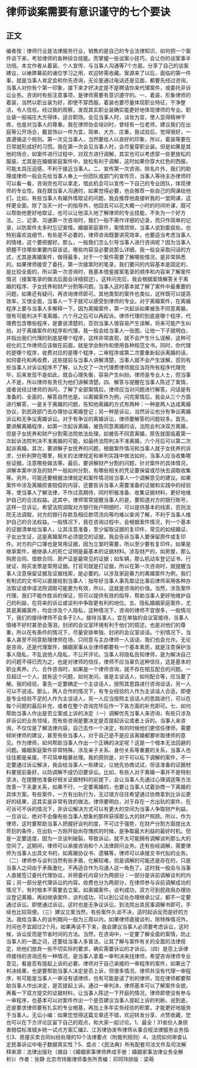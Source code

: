 # 律师谈案需要有意识谨守的七个要诀
## 正文
编者按：律师行业是法律服务行业，销售的是自己的专业法律知识，如何把一个案件谈下来，考验律师的各种综合技能。而掌握一些谈案小技巧，会让你的谈案事半功倍。本文作者从着装、个人宣传、与当事人沟通等7个方面，分享了自己的谈案建议，以飨屏幕前的诸位学习之用，欢迎转需收藏。案源来了以后，面临的第一件事，就是当事人肯定会和你先咨询，无论是通过电话还是见面，都要先经过咨询，当事人对你有个第一印象，接下来才好决定是不是聘请你来代理案件，或委托非诉讼业务。咨询时有些注意事项，是律师需要有意识遵守的。一、着装、形象律师的着装，当然以职业装为好，即使不穿西服，着装也要尽量体现职业特征，干净整洁，令人信任。经过我的观察，发现其实职业装确实能更好地体现律师的专业。职业装一般端庄大方得体，适合职场。会见当事人时，淡妆为宜，使人显得精神干练，也是对当事人的尊重。我在律师协会培训时，曾经有一位老师，建议我们在出庭等公开场合，戴首饰以一件为宜，简单、大方、庄重，我试验后，觉得很好，一直遵循这个规则。第一次见当事人，当然要给人以良好的印象，所以，着装等要在日常就形成好的习惯。我在第一次会见当事人时，会尽量穿职业装。但是如果是其他的场合，如案件进行过程中，对双方进行调解，其实也可以考虑穿一些更放松的服装，尤其是在婚姻家庭案件中，放松有利于调解，这时如果你穿大红色的西服，可能太具压迫感，不利于接近当事人。二、宣传第一次咨询，除名片外，我们的助理或律师一般会先给当事人奉上一份团队或部门的宣传页，当事人等待主办律师时可以看一看，咨询完也可以拿走，借此机会可以宣传一下自己的专业团队，体现律师的专业性。我在跟当事人沟通时，如果觉得必要，也会推荐一些自己的网课给他们，比如，有些当事人有婚外情取证的问题，我会推荐他直接听我的一堂网课，这样更全面，除了当天一对一的指导外，他回去可以花大概一小时的时间听课，既可以帮助他更好地取证，也可以让他深入地了解律师的专业技能，不失为一个好方法。三、记录、沟通第一次咨询时，我们一般不需作详细的记录，而只作简单的记录，以防案件太多时忘记案情。婚姻家庭案件，案情烦琐，当事人说到委屈处，也特别喜欢说细节，有些是不必要的，律师咨询既要讲究效率，也要适当考虑当事人的情绪，这个要把握好。那么，一般我们怎么引导当事人进行咨询呢？因为当事人把握不住哪些重要内容该说，哪些内容没必要说那么详细，我一般会采取问话的方式，尤其是离婚案件，做得最多，对于一个案件需要了解哪些情况，是非常熟悉的。如果律师接受了委托，第一次接案时的笔录，我们要问的内容基本是固定的，是比较全面的，所以第一次咨询时，我基本借鉴接案笔录的顺序和内容来了解案件情况（接案笔录的做法后面会详细叙述）。这样问完后，我会根据案情解答关于离婚的程序、子女抚养和财产分割等问题。当事人这时基本就了解了案件中最重要的问题，如果还有疑问，再咨询律师即可。其他类型的案件也类似，这样既可以提高效率，又很全面，当事人一下子就可以感受到律师的专业。对于离婚案件，在离婚程序上要与当事人多解释一下。因为离婚案件，第一次起诉如果被告不同意离婚，很有可能判决不准离婚，六个月之后可以再起诉。律师代理的到底是哪个程序，代理费包含哪些程序，是要说清楚的，否则当事人很容易产生误解，将来可能产生纠纷。对于离婚案件的程序和代理，我一般会给当事人一张图，让他一下子就明白，并指出我们代理的到底是哪个程序，这样非常直观，就不会产生什么误解，这种可视化的工作律师应该做在前面，就是学会制作和使用各种规范文书。同时，你代理的是哪个程序，收费对应的是哪个程序，二审程序或第二次要重新起诉离婚的话，如何委托和再收费，这些提前与当事人讲解清楚，当事人就不会产生误解，否则有些当事人对诉讼程序不了解，认为交了一次代理费律师就应当将所有程序代理完毕，后来发现不是如此，就会心理失衡，容易产生纠纷。律师是专业人士，但当事人不是，所以律师有责任为他们讲解清楚。四、解答与提醒在当事人陈述了案情，或者说经过律师的询问，了解了全部案情后，律师应当对问题进行解答。问话是有准备的、全面的，解答自然也是。以离婚案件为例，问完案情后，我会从三个方面进行解答，一是关于离婚的问题，告知他离婚的方式有两种：一种是两人达成离婚协议，到民政部门去办理协议离婚登记；另一种是诉讼，当然诉讼也分有争议离婚诉讼和无争议离婚诉讼。对于有争议的离婚诉讼，律师要解答的问题较多。首先，要讲解离婚程序，如第一次起诉离婚，被告同意离婚的话，法院会判决双方离婚，但是子女抚养和财产分割需法院依法处理。如被告不同意离婚，原告就面临着第一次起诉法院判决不准离婚的可能，如最终法院判决不准离婚，六个月后可以第二次起诉离婚。其次，要讲解子女抚养的问题，根据案件情况和当事人就子女抚养的诉求，分析利弊在哪里，相关的法律规定和审判实践中做法如何，当事人应当收集哪些证据，注意哪些做法等。最后，要讲解财产分割的问题，针对案件的具体情况，讲解本案中涉及的财产一般如何分割，有哪些相关的凭证要保留或尽快去调取收集等。另外，可能还要根据法律规定和案件情况给当事人一个调解意见的建议。如果案件中涉及离婚损害赔偿的内容，还要告诉当事人需要准备的证据和实践中的经验等，使当事人了解法律，不作过高期待，同时积极准备、收集证据材料，更好地维护自己的合法权益。这其中，律师常常提醒当事人的是，要知道对方的银行账号，这样一旦诉讼，希望法院调取对方银行账户明细时，可以提供基本的线索，否则法院无法调取，对方的银行存款及相应款项流向等均难以查询了解，不利于当事人维护自己的合法权益。一般情况下，我在咨询过程中，会根据案件情况，列一个基本的证据清单给当事人，让其注意准备，至少留取证据的复印件，常见的如结婚证、子女出生证，这是离婚案件必须提交的证据，我会告诉当事人要保留原件或复印件。对方的户口簿也是常用证据，因为立案时需要，所以至少要有复印件。如果是继承案件，被继承人的死亡证明是最基本的证据材料。涉及财产的，如房屋，那么购房合同、借款合同、房产证是最常见的证据；如车辆，那么机动车登记证书、行驶证、购买发票是常用证据。打官司就是打证据，所以在第一次咨询时，就提醒当事人注意保留证据及证据线索，是必要的。以涉及家庭暴力的离婚案件为例，我们有制式的文书可以直接给到当事人：指导好当事人事先取证比事后律师采用各种办法取证或申请法院调取可能更为有效，所以，这就是咨询的价值。当然，涉及案件代理，我们不能作胜诉的保证，但可以提供有效的指导，帮助当事人更好地维护自己的利益，在将来的诉讼或谈判中争取更有利的地位。五、隐私婚姻家庭案件，尤其是离婚案件，均会涉及个人隐私，这种情况下，咨询的律师不宜很多，一般情况下，我们的接待律师不会多于2人。接待当事人，宜在单独的会议室接待，当事人情绪不好时甚至会落泪，封闭的会议室环境有利于他们的叙述，也是对他们的尊重，所以在有条件的情况下，尽量安排单独、封闭的会议室谈话。个别情况下，当事人甚至不同意助理律师在场，只同意与主办律师一人谈话，我们也会允许。无论是咨询，还是代理案件，婚姻家事从业律师都要有一个基本素质，就是注意保护当事人隐私，不乱说他人隐私，不公开评论。当事人将隐私告知律师，是为解决自己的问题不得已而为之，也是对律师的信任，律师不应当辜负这种信任，这是基本的职业素养。六、合作咨询时，如果是一个律师咨询，就不存在相互配合的问题。一旦超过一个人，就有这个问题，如何发问，谁是主谈话人，如何配合等，应当要了解。我的经验，事先一定要确定一个主谈话人，按照其思路进行咨询谈话，另一人可以不说话。那么，两人合作的情况下，有专业经验的人作为主谈话人合适，即便是专业经验不足的人作为主谈话人，另一人应当按照主谈话人的思路进行，可以在每个问题的最后补充，或者在整个咨询完毕后作一下各方面的补充即可。七、如何帮助当事人作出是否立案或上诉的决定（一）调解优先当事人来咨询，有些只涉及非诉讼的业务领域，而有些咨询是要决定是否提起诉讼或者上诉的。当事人来咨询，不仅仅是了解法律内容，自己去作一个决定，有的时候他们更信任律师，需要倾听律师的建议，甚至有些当事人，对于自己是不是应该离婚都要听取律师的意见。作为律师，如何帮助当事人作出一个正确的决定呢？这是一个根本无法回避的问题。婚姻家庭案件非常特殊，涉及亲子关系、身份关系等重要的关系，当事人也往往都是亲属，不可简单粗暴处理。我的原则是，对于可以私下调解的案件，不一定要通过诉讼解决，我会给当事人一些建议，让她先协商试试，但该准备的证据材料要提前备好，以防调解不成仍旧要诉讼。比如，有些人对于离婚一事并不是特别坚决，在提醒他准备好相关证据材料的前提下，会让当事人先通过心理调适等方法改善一下夫妻关系，如果不行，一定要离婚的，也要让当事人试着协商一下离婚的具体方案。有些案件，一方有出轨行为，无过错方往往希望通过协商拿到比诉讼更好的结果，这其实是非常有效的做法。律师要明白，对于存在一方出轨的案件，在可诉可不诉的情况下，非诉讼解决方式可以有更大的空间为当事人争取财产利益，一旦诉讼，绝对不会像有些当事人想象的那样获得那么大的财产照顾。所以，作为律师，这时要帮助当事人把握好谈判的度，不可过于强势，在财产分割方面提出太苛刻的条件，在出轨一方刚开始尚存愧疚的时候，是争取最大利益的最好时机。但是一定要适度，因为一旦谈判破裂，导致诉讼，就不太可能拥有调解谈判那么大的空间了。这期间，律师可以承接咨询和个人法律顾问业务。还有些经调解，需要律师为当事人出具文书的，如离婚协议书、遗嘱等，律师可以承接文书代拟的业务。（二）律师参与谈判当然有些矛盾，化解较难，但是调解的可能还是存在的，只是当事人之间由于矛盾激化，不再适合作为沟通人这一角色了。这时我一般会与当事人直接签订委托代理协议，并把委托内容分为两部分：一部分是诉前调解谈判的内容；另一部分是代理诉讼的内容。收费也分为两部分，在律师参与诉前调解成功的情况下，有时根本不需要去立案。如离婚案件，谈判成功，双方可到民政局办理协议登记离婚，再如继承案件，谈判成功，可以到公证处办理继承公证，都不一定要通过诉讼。即使通过诉讼，这时也是无争议诉讼，到法院出具民事调解书即可，手续也比较简便。（三）建议立案当然，有些案件久谈不决，适时起诉反而是好的方法。我给当事人的谈判期间一般为三周以内，如果律师直接谈判，除特殊情况外，时间也不宜超过2个月。如果再谈不下来，我会建议当事人必须要考虑诉讼，这时候，诉讼反而是节省时间的方法。当然，在咨询中，一定要了解全面的案情，防止当事人的一面之词，还要给当事人多普法，让其了解与案件有关的全面的法律规定，劝他们放弃一些不切实际的要求，确实需要诉讼的才诉讼。（四）是否上诉律师接待的咨询还有一种情况，是当事人拿着一审判决来找律师，希望咨询律师专业意见，看是否有提起上诉的必要。律师对于自己承接的一审程序的案件，如果出了判决结果，也是要帮助当事人决定是否上诉，但很多情况，律师并没有代理一审程序，有可能是当事人一审没有请律师，也有可能是请了别的律师，现在律师都要帮助当事人作出决定，是否提起上诉。通过一审判决，律师基本可以了解案件全貌，再看一下双方提交的证据材料，让当事人陈述一下开庭的情况，律师即使没有参与一审程序，也基本可以对案件作出一个是否建议当事人提起上诉的判断。说到底，还是要求律师要有扎实的专业根基，再加上多年实务经验的积累，才能更好地服务于当事人。无讼小编：如果您觉得这篇文章还不错，欢迎转发分享、点赞收藏，您也可以在下方评论区留下自己的观点，和大家一起讨论。1、最全！31省份人身损害赔偿标准城乡统一试点方案汇编2、江苏律协发布律师从事合规法律服务业务指引3、房屋买卖合同纠纷处理的10个法律要点（附裁判规则）4、法院如何审查认定民事诉讼中电子数据真实性？5、盘点：《民法典》所有配套司法文件及司法解释来源：法律出版社（摘自：《婚姻家事律师养成手册：婚姻家事法律业务全解析》）作者：张静 北京市炜衡律师事务所责编：邓珂玮排版：梁萌